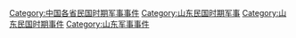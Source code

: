 [[Category:中国各省民国时期军事事件|Category:中国各省民国时期军事事件]]
[[Category:山东民国时期军事|Category:山东民国时期军事]]
[[Category:山东民国时期事件|Category:山东民国时期事件]]
[[Category:山东军事事件|Category:山东军事事件]]